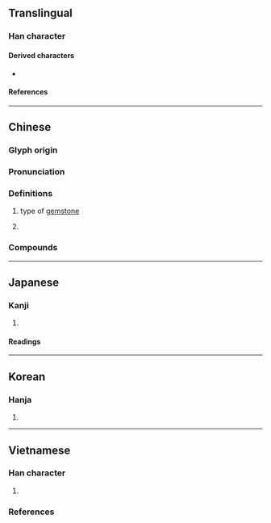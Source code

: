 {{character info}}
==Translingual==

===Han character===
{{Han char|rn=96|rad=玉|as=04|sn=8|four=18140|canj=MGOK,XMGOK|ids=⿰𤣩攵}}

====Derived characters====
* {{l|mul|[[𡝺]], [[𭗓]], [[𡻶]]}}

====References====
{{Han ref|kx=0728.170|dkj=20874|dj=1140.160|hdz=21104.080|uh=73AB}}

----

==Chinese==
{{zh-forms|alt=玟,㺳,𭸷,珻}}

===Glyph origin===
{{Han etym}}
{{Han compound|玉|文|alt1=𤣩|t1=jade|c1=s|c2=p|ls=psc}}

===Pronunciation===
{{zh-pron
|m=méi
|c=mui4
|h=pfs=mòi
|md=muòi
|mn=xm,qz,tw:mûi/zz:bôe/twv:môe
|mn-t=bhuê5/bhung5
|mn-t_note=bhung5 - vernacular (俗)
|w=3me
|mc=y
|oc=y
|cat=n
}}

===Definitions===
{{zh-hanzi}}

# type of [[gemstone]]
#: {{zh-x|歷 玫階 而 升隩，訪 金壺 之 盈闕。|ref=南朝·宋·鮑照《觀漏賦》}}
# {{zh-used|玫瑰|[[rose]]}}

===Compounds===
{{zh-der|玫瑰|白玫瑰|紅玫瑰|玫瑰餅|玫瑰花|玫瑰露酒|玫瑰露|玫瑰色|玫瑰樹|玫瑰罋|玫瑰紫|玫瑰柱|玫瑰糠疹|玫瑰紅|迷你玫瑰|玫瑰戰爭|玫瑰油|玫瑰精|風玫瑰圖|玫瑰灣}}

----

==Japanese==

===Kanji===
{{ja-kanji|grade=|rs=玉04}}

# {{rfdef|ja|sort=玉04}}

====Readings====
{{ja-readings
|goon=まい
|kanon=ばい
|kun=
}}

----

==Korean==

===Hanja===
{{ko-hanja/new|매}}

# {{rfdef|ko|sort=玉04}}

----

==Vietnamese==

===Han character===
{{vi-readings|rs=玉04
|hanviet=mai-gdhn;bonet, mân-gdhn, môi-genibrel
|phienthiet= , ,莫桮 mạc bôi
|nom=môi-bonet
}}

# {{rfdef|vi|sort=玉04}}

===References===
<references/>